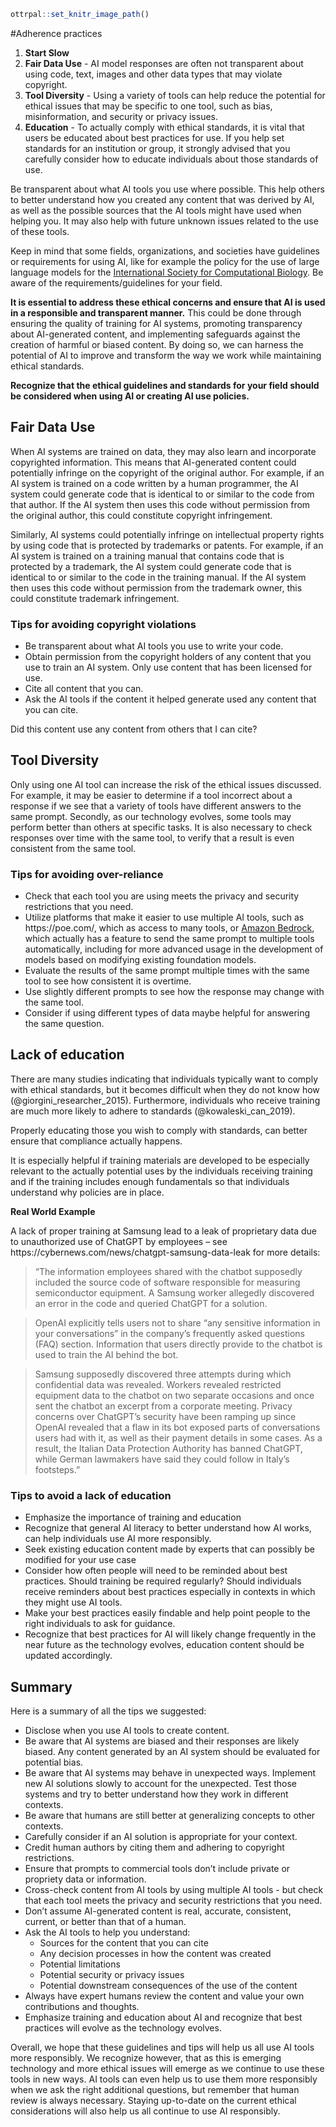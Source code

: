 


```r
ottrpal::set_knitr_image_path()
```



#Adherence practices

1) **Start Slow**
1) **Fair Data Use** - AI model responses are often not transparent about using code, text, images and other data types that may violate copyright. 
1) **Tool Diversity** - Using a variety of tools can help reduce the potential for ethical issues that may be specific to one tool, such as bias, misinformation, and security or privacy issues.
1) **Education** - To actually comply with ethical standards, it is vital that users be educated about best practices for use. If you help set standards for an institution or group, it strongly advised that you carefully consider how to educate individuals about those standards of use. 


:::{.ethics}
Be transparent about what AI tools you use where possible. This help others to better understand how you created any content that was derived by AI, as well as the possible sources that the AI tools might have used when helping you. It may also help with future unknown issues related to the use of these tools.

Keep in mind that some fields, organizations, and societies have guidelines or requirements for using AI, like for example the policy for the use of large language models for the [International Society for Computational Biology](https://www.iscb.org/iscb-policy-statements/iscb-policy-for-acceptable-use-of-large-language-models). Be aware of the requirements/guidelines for your field. 
:::

**It is essential to address these ethical concerns and ensure that AI is used in a responsible and transparent manner.** This could be done through ensuring the quality of training for AI systems, promoting transparency about AI-generated content, and implementing safeguards against the creation of harmful or biased content. By doing so, we can harness the potential of AI to improve and transform the way we work while maintaining ethical standards.

**Recognize that the ethical guidelines and standards for your field should be considered when using AI or creating AI use policies.**





## Fair Data Use

When AI systems are trained on data, they may also learn and incorporate copyrighted information. This means that AI-generated content could potentially infringe on the copyright of the original author. For example, if an AI system is trained on a code written by a human programmer, the AI system could generate code that is identical to or similar to the code from that author. If the AI system then uses this code without permission from the original author, this could constitute copyright infringement.

Similarly, AI systems could potentially infringe on intellectual property rights by using code that is protected by trademarks or patents. For example, if an AI system is trained on a training manual that contains code that is protected by a trademark, the AI system could generate code that is identical to or similar to the code in the training manual. If the AI system then uses this code without permission from the trademark owner, this could constitute trademark infringement.

### Tips for avoiding copyright violations

* Be transparent about what AI tools you use to write your code. 
* Obtain permission from the copyright holders of any content that you use to train an AI system. Only use content that has been licensed for use.
* Cite all content that you can.
* Ask the AI tools if the content it helped generate used any content that you can cite.

<div class = "query">
Did this content use any content from others that I can cite?
</div>



## Tool Diversity

Only using one AI tool can increase the risk of the ethical issues discussed. For example, it may be easier to determine if a tool incorrect about a response if we see that a variety of tools have different answers to the same prompt. Secondly, as our technology evolves, some tools may perform better than others at specific tasks. It is also necessary to check responses over time with the same tool, to verify that a result is even consistent from the same tool.

### Tips for avoiding over-reliance

- Check that each tool you are using meets the privacy and security restrictions that you need.
- Utilize platforms that make it easier to use multiple AI tools, such as https://poe.com/, which as access to many tools, or [Amazon Bedrock](https://aws.amazon.com/about-aws/whats-new/2023/11/evaluate-compare-select-fms-use-case-amazon-bedrock/), which actually has a feature to send the same prompt to multiple tools automatically, including for more advanced usage in the development of models based on modifying existing foundation models.
- Evaluate the results of the same prompt multiple times with the same tool to see how consistent it is overtime. 
- Use slightly different prompts to see how the response may change with the same tool.
- Consider if using different types of data maybe helpful for answering the same question.


## Lack of education

There are many studies indicating that individuals typically want to comply with ethical standards, but it becomes difficult when they do not know how (@giorgini_researcher_2015). Furthermore, individuals who receive training are much more likely to adhere to standards (@kowaleski_can_2019). 

Properly educating those you wish to comply with standards, can better ensure that compliance actually happens.

It is especially helpful if training materials are developed to be especially relevant to the actually potential uses by the individuals receiving training and if the training includes enough fundamentals so that individuals understand why policies are in place.

<div class = "example">

**Real World Example**

A lack of proper training at Samsung lead to a leak of proprietary data due to unauthorized use of ChatGPT by employees – see https://cybernews.com/news/chatgpt-samsung-data-leak for more details: 

>"The information employees shared with the chatbot supposedly included the source code of software responsible for measuring semiconductor equipment. A Samsung worker allegedly discovered an error in the code and queried ChatGPT for a solution. 

> OpenAI explicitly tells users not to share "any sensitive information in your conversations" in the company’s frequently asked questions (FAQ) section. Information that users directly provide to the chatbot is used to train the AI behind the bot. 

> Samsung supposedly discovered three attempts during which confidential data was revealed. Workers revealed restricted equipment data to the chatbot on two separate occasions and once sent the chatbot an excerpt from a corporate meeting. 
Privacy concerns over ChatGPT’s security have been ramping up since OpenAI revealed that a flaw in its bot exposed parts of conversations users had with it, as well as their payment details in some cases. 
As a result, the Italian Data Protection Authority has banned ChatGPT, while German lawmakers have said they could follow in Italy’s footsteps." 

</div>

### Tips to avoid a lack of education


* Emphasize the importance of training and education
* Recognize that general AI literacy to better understand how AI works, can help individuals use AI more responsibly.
* Seek existing education content made by experts that can possibly be modified for your use case
* Consider how often people will need to be reminded about best practices. Should training be required regularly? Should individuals receive reminders about best practices especially in contexts in which they might use AI tools.
* Make your best practices easily findable and help point people to the right individuals to ask for guidance.
* Recognize that best practices for AI will likely change frequently in the near future as the technology evolves, education content should be updated accordingly.


## Summary

Here is a summary of all the tips we suggested:

:::{.ethics}

* Disclose when you use AI tools to create content.
* Be aware that AI systems are biased and their responses are likely biased. Any content generated by an AI system should be evaluated for potential bias.
* Be aware that AI systems may behave in unexpected ways. Implement new AI solutions slowly to account for the unexpected. Test those systems and try to better understand how they work in different contexts.
* Be aware that humans are still better at generalizing concepts to other contexts.
* Carefully consider if an AI solution is appropriate for your context.
* Credit human authors by citing them and adhering to copyright restrictions.
* Ensure that prompts to commercial tools don't include private or propriety data or information.
* Cross-check content from AI tools by using multiple AI tools - but check that each tool meets the privacy and security restrictions that you need.
* Don't assume AI-generated content is real, accurate, consistent, current, or better than that of a human.
* Ask the AI tools to help you understand:
  * Sources for the content that you can cite
  * Any decision processes in how the content was created 
  * Potential limitations 
  * Potential security or privacy issues
  * Potential downstream consequences of the use of the content
* Always have expert humans review the content and value your own contributions and thoughts.
* Emphasize training and education about AI and recognize that best practices will evolve as the technology evolves.

:::

Overall, we hope that these guidelines and tips will help us all use AI tools more responsibly. We recognize however, that as this is emerging technology and more ethical issues will emerge as we continue to use these tools in new ways. AI tools can even help us to use them more responsibly when we ask the right additional questions, but remember that human review is always necessary. Staying up-to-date on the current ethical considerations will also help us all continue to use AI responsibly.





